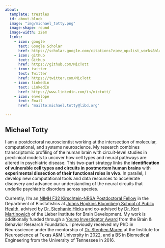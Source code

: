 ```yaml
---
about:
  template: trestles
  id: about-block
  image: "img/michael_totty.png"
  image-shape: round
  image-width: 22em
  links:
    - icon: google
      text: Google Scholar
      href: https://scholar.google.com/citations?view_op=list_works&hl=en&hl=en&user=aQEL5ecAAAAJ
    - icon: github
      text: Github
      href: https://github.com/MicTott
    - icon: twitter
      text: Twitter
      href: https://twitter.com/MicTott
    - icon: linkedin
      text: LinkedIn
      href: https://www.linkedin.com/in/mictott/
    - icon: envelope
      text: Email
      href: "mailto:michael.totty@libd.org" 
    
---
```


<div style="max-width: 120%; margin: 0 auto;">
# Michael Totty
I am a postdoctoral neuroscientist working at the intersection of molecular, computational, and systems neuroscience. My research combines transcriptomic profiling of the human brain with circuit-level studies in preclinical models to uncover how cell types and neural pathways are altered in psychiatric disease. This two-part strategy links the **identification of vulnerable cell types and circuits in postmortem human brains** with **experimental dissection of their functional roles in vivo**. In parallel, I develop new computational tools and data resources to accelerate discovery and advance our understanding of the neural circuits that underlie psychiatric disorders across species.
</div>



Currently, I'm an [NIMH F32 Kirschtein-NRSA Postdoctoral Fellow](https://researchtraining.nih.gov/programs/fellowships/F32) in the Department of Biostatistics at [Johns Hopkins Bloomberg School of Public Health](https://publichealth.jhu.edu/), advised by [Dr. Stephanie Hicks](https://www.stephaniehicks.com/) and co-advised by [Dr. Keri Martinowich](https://www.libd.org/team/keri-martinowich/) of the Lieber Institute for Brain Development. My work is additionally funded through a [Young Investigator Award](https://bbrfoundation.org/grants-prizes/bbrf-young-investigator-grants) from the Brain & Behavior Research Foundation. I previously received my PhD in Neuroscience under the mentorship of [Dr. Stephen Maren](https://marenlab.org/) at the Institute for Neuroscience at Texas A&M University in 2022, and a BS in Biomedical Engineering from the University of Tennessee in 2016.





